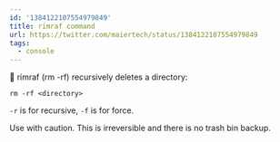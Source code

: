 ```yaml
---
id: '1384122107554979849'
title: rimraf command
url: https://twitter.com/maiertech/status/1384122107554979849
tags:
  - console
---
```


🍪 rimraf (rm -rf) recursively deletes a directory:

`rm -rf <directory>`

`-r` is for recursive, `-f` is for force.

Use with caution. This is irreversible and there is no trash bin backup.
